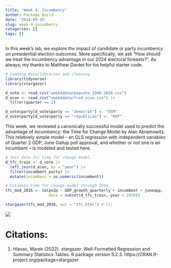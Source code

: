 ```yaml
---
title: 'Week 4: Incumbency'
author: Package Build
date: '2024-09-25'
slug: week-4-incumbency
categories: []
tags: []
---
```


In this week's lab, we explore the impact of candidate or party incumbency on presidential election outcomes. More specifically, we ask "How should we treat the incumbency advantage in our 2024 electoral foreasts?". As always, my thanks to Matthew Dardet for his helpful starter code.

```r
# Loading data/libraries and cleaning
library(tidyverse)
library(stargazer)

d_vote <- read_csv("week4data/popvote_1948-2020.csv")
d_econ <- read_csv("week4data/fred_econ.csv") |> 
  filter(quarter == 2)

d_vote$party[d_vote$party == "democrat"] <- "DEM"
d_vote$party[d_vote$party == "republican"] <- "REP"
```


This week, we reviewed a canonically successful model used to predict the advantage of incumbency: the Time for Change Model by Alan Abramowitz. This relatively simple model -- an OLS regression with independent variables of Quarter 2 GDP, June Gallup poll approval, and whether or not one is an incumbent -- is modeled and tested here.


```r
# Join data for time for change model.
d_tfc_train <- d_vote |> 
  left_join(d_econ, by = "year") |> 
  filter(incumbent_party) |>
  mutate(incumbent = as.numeric(incumbent))

# Estimate time for change model through 2016.
tfc_mod_2016 <- lm(pv2p ~ GDP_growth_quarterly + incumbent + juneapp, 
                   data = subset(d_tfc_train, year < 2020))

stargazer(tfc_mod_2016, out = "tfc.html") # (1)

```

![](images/Screenshot 2024-09-29 at 9.05.39 AM.png)

# Citations:
 
 (1) Hlavac, Marek (2022). stargazer: Well-Formatted Regression and Summary Statistics Tables.
 R package version 5.2.3. https://CRAN.R-project.org/package=stargazer 
